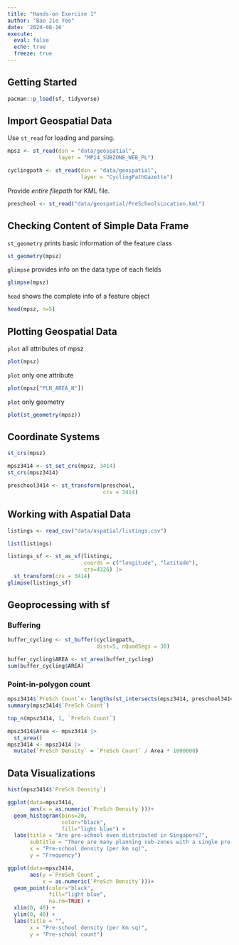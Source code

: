 ```yaml
---
title: "Hands-on Exercise 1"
author: "Bao Jie Yeo"
date: '2024-08-16'
execute: 
  eval: false
  echo: true
  freeze: true
---
```


## Getting Started

```r
pacman::p_load(sf, tidyverse)
```

## Import Geospatial Data

Use `st_read` for loading and parsing.

```r
mpsz <- st_read(dsn = "data/geospatial", 
                layer = "MP14_SUBZONE_WEB_PL")
```

```r
cyclingpath <- st_read(dsn = "data/geospatial", 
                       layer = "CyclingPathGazette")
```

Provide *entire filepath* for KML file.

```r
preschool <- st_read("data/geospatial/PreSchoolsLocation.kml")
```

## Checking Content of Simple Data Frame

`st_geometry` prints basic information of the feature class

```r
st_geometry(mpsz)
```

`glimpse` provides info on the data type of each fields

```r
glimpse(mpsz)
```

`head` shows the complete info of a feature object

```r
head(mpsz, n=5)
```

## Plotting Geospatial Data

`plot` all attributes of mpsz

```r
plot(mpsz)
```

`plot` only one attribute
```r
plot(mpsz["PLN_AREA_N"])
```

`plot` only geometry
```r
plot(st_geometry(mpsz))
```

## Coordinate Systems
```r
st_crs(mpsz)
```

```r
mpsz3414 <- st_set_crs(mpsz, 3414)
st_crs(mpsz3414)
```

```r
preschool3414 <- st_transform(preschool, 
                              crs = 3414)
```

## Working with Aspatial Data

```r
listings <- read_csv("data/aspatial/listings.csv")
```

```r
list(listings)
```

```r
listings_sf <- st_as_sf(listings, 
                        coords = c("longitude", "latitude"),
                        crs=4326) |>
  st_transform(crs = 3414)
glimpse(listings_sf)
```

## Geoprocessing with sf

### Buffering

```r
buffer_cycling <- st_buffer(cyclingpath, 
                            dist=5, nQuadSegs = 30)
```

```r
buffer_cycling$AREA <- st_area(buffer_cycling)
sum(buffer_cycling$AREA)
```

### Point-in-polygon count

```r
mpsz3414$`PreSch Count`<- lengths(st_intersects(mpsz3414, preschool3414))
summary(mpsz3414$`PreSch Count`)
```

```r
top_n(mpsz3414, 1, `PreSch Count`)
```

```r
mpsz3414$Area <- mpsz3414 |>
  st_area()
mpsz3414 <- mpsz3414 |>
  mutate(`PreSch Density` = `PreSch Count` / Area * 1000000)
```

## Data Visualizations

```r
hist(mpsz3414$`PreSch Density`)
```

```r
ggplot(data=mpsz3414, 
       aes(x = as.numeric(`PreSch Density`)))+
  geom_histogram(bins=20, 
                 color="black", 
                 fill="light blue") +
  labs(title = "Are pre-school even distributed in Singapore?",
       subtitle = "There are many planning sub-zones with a single pre-school, on the other hand,   \nthere are two planning sub-zones with at least 20 pre-schools",
       x = "Pre-school density (per km sq)",
       y = "Frequency")
```

```r
ggplot(data=mpsz3414, 
       aes(y =`PreSch Count`, 
           x = as.numeric(`PreSch Density`)))+
  geom_point(color="black", 
             fill="light blue",
             na.rm=TRUE) +
  xlim(0, 40) +
  ylim(0, 40) +
  labs(title = "",
       x = "Pre-school density (per km sq)",
       y = "Pre-school count")
```





